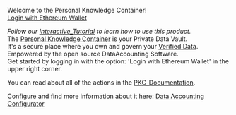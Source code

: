 Welcome to the Personal Knowledge Container!<br>
[[Special:OAuth2Client/redirect| Login with Ethereum Wallet]]

''Follow our [[Interactive_Tutorial]] to learn how to use this product.''<br>

The [[Personal Knowledge Container]] is your Private Data Vault.<br>
It's a secure place where you own and govern your [[Verified Data]]. <br> 
Empowered by the open source DataAccounting Software.<br>

Get started by logging in with the option: 'Login with Ethereum Wallet' in the upper right corner.

You can read about all of the actions in the [[PKC_Documentation]].

Configure and find more information about it here: </i>[[Special:DataAccountingConfig|Data Accounting Configurator]]<i>
